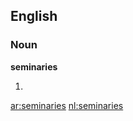 ==English==

===Noun===
'''seminaries'''

# {{plural of|[[seminary]]}}

[[ar:seminaries]]
[[nl:seminaries]]
